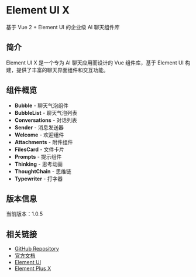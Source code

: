 
<Meta title="Introduction" />

# Element UI X

基于 Vue 2 + Element UI 的企业级 AI 聊天组件库

## 简介

Element UI X 是一个专为 AI 聊天应用而设计的 Vue 组件库，基于 Element UI 构建，提供了丰富的聊天界面组件和交互功能。

## 组件概览

- **Bubble** - 聊天气泡组件
- **BubbleList** - 聊天气泡列表
- **Conversations** - 对话列表
- **Sender** - 消息发送器
- **Welcome** - 欢迎组件
- **Attachments** - 附件组件
- **FilesCard** - 文件卡片
- **Prompts** - 提示组件
- **Thinking** - 思考动画
- **ThoughtChain** - 思维链
- **Typewriter** - 打字器

## 版本信息

当前版本：1.0.5

## 相关链接

- [GitHub Repository](https://github.com/worryzyy/element-ui-x)
- [官方文档](https://element-ui-x.com)
- [Element UI](https://element.eleme.cn/)
- [Element Plus X](https://element-plus-x.com/)
